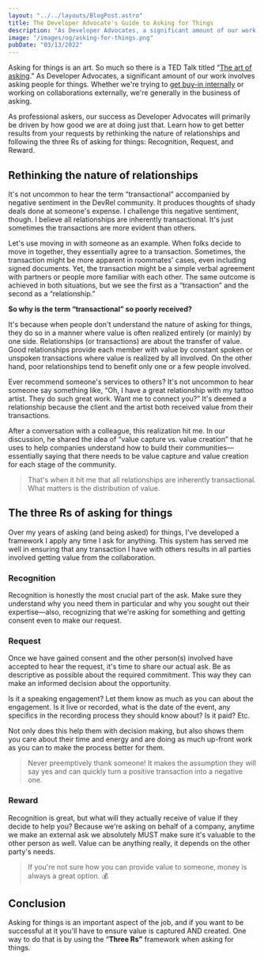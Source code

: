 ```yaml
---
layout: "../../layouts/BlogPost.astro"
title: The Developer Advocate's Guide to Asking for Things
description: "As Developer Advocates, a significant amount of our work involves asking people for things. Whether we're trying to get buy-in internally or working on collaborations externally, we're generally in the business of asking. Learn how to get better results from your requests by rethinking the nature of relationships and following the three Rs of asking for things: Recognition, Request, and Reward."
image: "/images/og/asking-for-things.png"
pubDate: "03/13/2022"
---
```


Asking for things is an art. So much so there is a TED Talk titled “[The art of asking](https://www.ted.com/talks/amanda_palmer_the_art_of_asking).” As Developer Advocates, a significant amount of our work involves asking people for things. Whether we're trying to [get buy-in internally](/blog/developer-advocates-guide-to-getting-buy-in) or working on collaborations externally, we're generally in the business of asking.

As professional askers, our success as Developer Advocates will primarily be driven by how good we are at doing just that. Learn how to get better results from your requests by rethinking the nature of relationships and following the three Rs of asking for things: Recognition, Request, and Reward.

## Rethinking the nature of relationships

It's not uncommon to hear the term “transactional” accompanied by negative sentiment in the DevRel community. It produces thoughts of shady deals done at someone's expense. I challenge this negative sentiment, though. I believe all relationships are inherently transactional. It's just sometimes the transactions are more evident than others.

Let's use moving in with someone as an example. When folks decide to move in together, they essentially agree to a transaction. Sometimes, the transaction might be more apparent in roommates' cases, even including signed documents. Yet, the transaction might be a simple verbal agreement with partners or people more familiar with each other. The same outcome is achieved in both situations, but we see the first as a “transaction” and the second as a “relationship.”

**So why is the term “transactional” so poorly received?**

It's because when people don't understand the nature of asking for things, they do so in a manner where value is often realized entirely (or mainly) by one side. Relationships (or transactions) are about the transfer of value. Good relationships provide each member with value by constant spoken or unspoken transactions where value is realized by all involved. On the other hand, poor relationships tend to benefit only one or a few people involved.

Ever recommend someone's services to others? It's not uncommon to hear someone say something like, “Oh, I have a great relationship with my tattoo artist. They do such great work. Want me to connect you?” It's deemed a relationship because the client and the artist both received value from their transactions.

After a conversation with a colleague, this realization hit me. In our discussion, he shared the idea of “value capture vs. value creation” that he uses to help companies understand how to build their communities—essentially saying that there needs to be value capture and value creation for each stage of the community.

> That's when it hit me that all relationships are inherently transactional. What matters is the distribution of value.

## The three Rs of asking for things

Over my years of asking (and being asked) for things, I've developed a framework I apply any time I ask for anything. This system has served me well in ensuring that any transaction I have with others results in all parties involved getting value from the collaboration.

### Recognition

Recognition is honestly the most crucial part of the ask. Make sure they understand why you need them in particular and why you sought out their expertise—also, recognizing that we're asking for something and getting consent even to make our request.

### Request

Once we have gained consent and the other person(s) involved have accepted to hear the request, it's time to share our actual ask. Be as descriptive as possible about the required commitment. This way they can make an informed decision about the opportunity.

Is it a speaking engagement? Let them know as much as you can about the engagement. Is it live or recorded, what is the date of the event, any specifics in the recording process they should know about? Is it paid? Etc.

Not only does this help them with decision making, but also shows them you care about their time and energy and are doing as much up-front work as you can to make the process better for them.

> Never preemptively thank someone! It makes the assumption they will say yes and can quickly turn a positive transaction into a negative one.

### Reward

Recognition is great, but what will they actually receive of value if they decide to help you? Because we're asking on behalf of a company, anytime we make an external ask we absolutely MUST make sure it's valuable to the other person as well. Value can be anything really, it depends on the other party's needs.

> If you're not sure how you can provide value to someone, money is always a great option. 💰

## Conclusion

Asking for things is an important aspect of the job, and if you want to be successful at it you'll have to ensure value is captured AND created. One way to do that is by using the “**Three Rs”** framework when asking for things.
